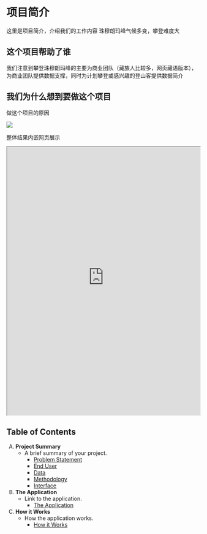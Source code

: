 # 项目简介 {.unnumbered}

这里是项目简介，介绍我们的工作内容
珠穆朗玛峰气候多变，攀登难度大

## 这个项目帮助了谁

我们注意到攀登珠穆朗玛峰的主要为商业团队（藏族人比较多，网页藏语版本），为商业团队提供数据支撑，同时为计划攀登或感兴趣的登山客提供数据简介


## 我们为什么想到要做这个项目

做这个项目的原因

![](./images/mountain.jpg)

整体结果内嵌网页展示

:::{.column-page}

<iframe src='https://ollielballinger.users.earthengine.app/view/rojavaoil' width='100%' height='700px'></iframe>

:::

## Table of Contents

A) **Project Summary**
    * A brief summary of your project.
        * [Problem Statement](Problem Statement.qmd)
        * [End User](End User.qmd)
        * [Data](Data.qmd)
        * [Methodology](Methodology.qmd)
        * [Interface](Interface.qmd)
B) **The Application**
    * Link to the application.
        * [The Application](The Application.qmd)
C) **How it Works**
    * How the application works.
        * [How it Works](How it Works.qmd)